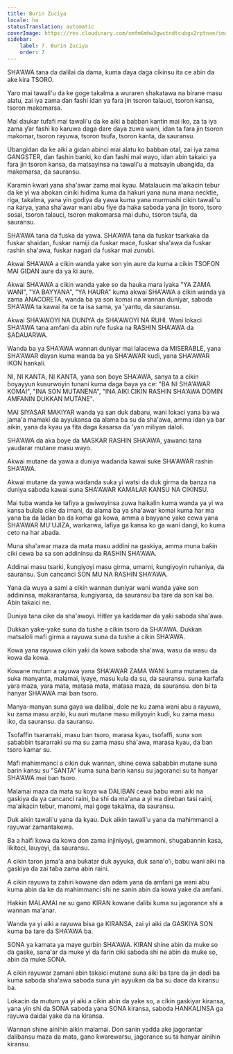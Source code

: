 ```yaml
---
title: Burin Zuciya
locale: ha
statusTranslation: automatic
coverImage: https://res.cloudinary.com/xmfm6mhw3gwctndtcubgx2rptnae/image/upload/v1740337243/small_cover_educacion_fundamental_a051170f1c.webp
sidebar:
    label: 7. Burin Zuciya
    order: 7
---
```

SHA'AWA tana da dalilai da dama, kuma ɗaya daga cikinsu ita ce abin da ake kira TSORO.

Yaro mai tawali'u da ke goge takalma a wuraren shakatawa na birane masu alatu, zai iya zama ɗan fashi idan ya fara jin tsoron talauci, tsoron kansa, tsoron makomarsa.

Mai ɗaukar tufafi mai tawali'u da ke aiki a babban kantin mai iko, za ta iya zama ƴar fashi ko karuwa daga dare ɗaya zuwa wani, idan ta fara jin tsoron makomar, tsoron rayuwa, tsoron tsufa, tsoron kanta, da sauransu.

Ubangidan da ke aiki a gidan abinci mai alatu ko babban otal, zai iya zama GANGSTER, ɗan fashin banki, ko ɗan fashi mai wayo, idan abin takaici ya fara jin tsoron kansa, da matsayinsa na tawali'u a matsayin ubangida, da makomarsa, da sauransu.

Ƙaramin kwari yana sha'awar zama mai kyau. Matalaucin ma'aikacin tebur da ke yi wa abokan ciniki hidima kuma da haƙuri yana nuna mana necktie, riga, takalma, yana yin godiya da yawa kuma yana murmushi cikin tawali'u na ƙarya, yana sha'awar wani abu fiye da haka saboda yana jin tsoro, tsoro sosai, tsoron talauci, tsoron makomarsa mai duhu, tsoron tsufa, da sauransu.

SHA'AWA tana da fuska da yawa. SHA'AWA tana da fuskar tsarkaka da fuskar shaidan, fuskar namiji da fuskar mace, fuskar sha'awa da fuskar rashin sha'awa, fuskar nagari da fuskar mai zunubi.

Akwai SHA'AWA a cikin wanda yake son yin aure da kuma a cikin TSOFON MAI GIDAN aure da ya ƙi aure.

Akwai SHA'AWA a cikin wanda yake so da hauka mara iyaka "YA ZAMA WANI", "YA BAYYANA", "YA HAURA" kuma akwai SHA'AWA a cikin wanda ya zama ANACORETA, wanda ba ya son komai na wannan duniyar, saboda SHA'AWA ta kawai ita ce ta isa sama, ya 'yantu, da sauransu.

Akwai SHA'AWOYI NA DUNIYA da SHA'AWOYI NA RUHI. Wani lokaci SHA'AWA tana amfani da abin rufe fuska na RASHIN SHA'AWA da SADAUARWA.

Wanda ba ya SHA'AWA wannan duniyar mai lalacewa da MISERABLE, yana SHA'AWAR ɗayan kuma wanda ba ya SHA'AWAR kuɗi, yana SHA'AWAR IKON hankali.

NI, NI KANTA, NI KANTA, yana son ɓoye SHA'AWA, sanya ta a cikin ɓoyayyun kusurwoyin tunani kuma daga baya ya ce: "BA NI SHA'AWAR KOMAI", "INA SON MUTANENA", "INA AIKI CIKIN RASHIN SHA'AWA DOMIN AMFANIN DUKKAN MUTANE".

MAI SIYASAR MAKIYAR wanda ya san duk dabaru, wani lokaci yana ba wa jama'a mamaki da ayyukansa da alama ba su da sha'awa, amma idan ya bar aikin, yana da kyau ya fita daga ƙasarsa da 'yan miliyan daloli.

SHA'AWA da aka ɓoye da MASKAR RASHIN SHA'AWA, yawanci tana yaudarar mutane masu wayo.

Akwai mutane da yawa a duniya waɗanda kawai suke SHA'AWAR rashin SHA'AWA.

Akwai mutane da yawa waɗanda suka yi watsi da duk girma da banza na duniya saboda kawai suna SHA'AWAR KAMALAR KANSU NA CIKINSU.

Mai tuba wanda ke tafiya a gwiwoyinsa zuwa haikalin kuma wanda ya yi wa kansa bulala cike da imani, da alama ba ya sha'awar komai kuma har ma yana ba da ladan ba da komai ga kowa, amma a bayyane yake cewa yana SHA'AWAR MU'UJIZA, warkarwa, lafiya ga kansa ko ga wani dangi, ko kuma ceto na har abada.

Muna sha'awar maza da mata masu addini na gaskiya, amma muna baƙin ciki cewa ba sa son addininsu da RASHIN SHA'AWA.

Addinai masu tsarki, ƙungiyoyi masu girma, umarni, ƙungiyoyin ruhaniya, da sauransu. Sun cancanci SON MU NA RASHIN SHA'AWA.

Yana da wuya a sami a cikin wannan duniyar wani wanda yake son addininsa, makarantarsa, ƙungiyarsa, da sauransu ba tare da son kai ba. Abin takaici ne.

Duniya tana cike da sha'awoyi. Hitler ya ƙaddamar da yaƙi saboda sha'awa.

Dukkan yaƙe-yaƙe suna da tushe a cikin tsoro da SHA'AWA. Dukkan matsaloli mafi girma a rayuwa suna da tushe a cikin SHA'AWA.

Kowa yana rayuwa cikin yaƙi da kowa saboda sha'awa, wasu da wasu da kowa da kowa.

Kowane mutum a rayuwa yana SHA'AWAR ZAMA WANI kuma mutanen da suka manyanta, malamai, iyaye, masu kula da su, da sauransu. suna ƙarfafa yara maza, yara mata, matasa mata, matasa maza, da sauransu. don bi ta hanyar SHA'AWA mai ban tsoro.

Manya-manyan suna gaya wa ɗalibai, dole ne ku zama wani abu a rayuwa, ku zama masu arziki, ku auri mutane masu miliyoyin kuɗi, ku zama masu iko, da sauransu. da sauransu.

Tsofaffin tsararraki, masu ban tsoro, marasa kyau, tsofaffi, suna son sababbin tsararraki su ma su zama masu sha'awa, marasa kyau, da ban tsoro kamar su.

Mafi mahimmanci a cikin duk wannan, shine cewa sababbin mutane suna barin kansu su "SANTA" kuma suna barin kansu su jagoranci su ta hanyar SHA'AWA mai ban tsoro.

Malamai maza da mata su koya wa DALIBAN cewa babu wani aiki na gaskiya da ya cancanci raini, ba shi da ma'ana a yi wa direban tasi raini, ma'aikacin tebur, manomi, mai goge takalma, da sauransu.

Duk aikin tawali'u yana da kyau. Duk aikin tawali'u yana da mahimmanci a rayuwar zamantakewa.

Ba a haifi kowa da kowa don zama injiniyoyi, gwamnoni, shugabannin ƙasa, likitoci, lauyoyi, da sauransu.

A cikin taron jama'a ana buƙatar duk ayyuka, duk sana'o'i, babu wani aiki na gaskiya da zai taɓa zama abin raini.

A cikin rayuwa ta zahiri kowane ɗan adam yana da amfani ga wani abu kuma abin da ke da mahimmanci shi ne sanin abin da kowa yake da amfani.

Hakkin MALAMAI ne su gano KIRAN kowane ɗalibi kuma su jagorance shi a wannan ma'anar.

Wanda ya yi aiki a rayuwa bisa ga KIRANSA, zai yi aiki da GASKIYA SON kuma ba tare da SHA'AWA ba.

SONA ya kamata ya maye gurbin SHA'AWA. KIRAN shine abin da muke so da gaske, sana'ar da muke yi da farin ciki saboda shi ne abin da muke so, abin da muke SONA.

A cikin rayuwar zamani abin takaici mutane suna aiki ba tare da jin daɗi ba kuma saboda sha'awa saboda suna yin ayyukan da ba su dace da kiransu ba.

Lokacin da mutum ya yi aiki a cikin abin da yake so, a cikin gaskiyar kiransa, yana yin shi da SONA saboda yana SONA kiransa, saboda HANKALINSA ga rayuwa daidai yake da na kiransa.

Wannan shine ainihin aikin malamai. Don sanin yadda ake jagorantar ɗalibansu maza da mata, gano ƙwarewarsu, jagorance su ta hanyar ainihin kiransu.

